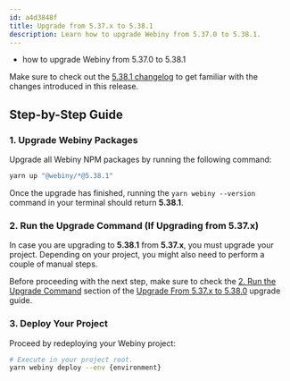 ```yaml
---
id: a4d3848f
title: Upgrade from 5.37.x to 5.38.1
description: Learn how to upgrade Webiny from 5.37.0 to 5.38.1.
---
```



<Alert type="success" title="What you’ll learn">

- how to upgrade Webiny from 5.37.0 to 5.38.1

</Alert>

<Alert type="info">

Make sure to check out the [5.38.1 changelog](./changelog) to get familiar with the changes introduced in this
release.

</Alert>

## Step-by-Step Guide

### 1. Upgrade Webiny Packages

Upgrade all Webiny NPM packages by running the following command:

```bash
yarn up "@webiny/*@5.38.1"
```

Once the upgrade has finished, running the `yarn webiny --version` command in your terminal should return **5.38.1**.

### 2. Run the Upgrade Command (If Upgrading from 5.37.x)

In case you are upgrading to **5.38.1** from **5.37.x**, you must upgrade your project. Depending on your project, you might also need to perform a couple of manual steps.

Before proceeding with the next step, make sure to check the [2. Run the Upgrade Command](/docs/release-notes/5.38.0/upgrade-guide#2-run-the-upgrade-command) section of the [Upgrade From 5.37.x to 5.38.0](/docs/release-notes/5.38.0/upgrade-guide) upgrade guide.

### 3. Deploy Your Project

Proceed by redeploying your Webiny project:

```bash
# Execute in your project root.
yarn webiny deploy --env {environment}
```

<AdditionalNotes />
